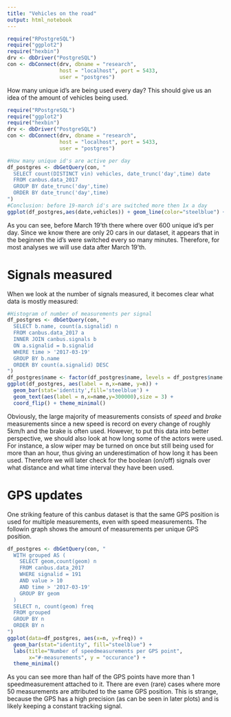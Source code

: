 ```yaml
---
title: "Vehicles on the road"
output: html_notebook
---
```

```r
require("RPostgreSQL")
require("ggplot2")
require("hexbin")
drv <- dbDriver("PostgreSQL")
con <- dbConnect(drv, dbname = "research",
                 host = "localhost", port = 5433,
                 user = "postgres")
```


How many unique id's are being used every day? This should give us an idea of the amount of vehicles being used. 
```r
require("RPostgreSQL")
require("ggplot2")
require("hexbin")
drv <- dbDriver("PostgreSQL")
con <- dbConnect(drv, dbname = "research",
                 host = "localhost", port = 5433,
                 user = "postgres")

#How many unique id's are active per day
df_postgres <- dbGetQuery(con, "
  SELECT count(DISTINCT vin) vehicles, date_trunc('day',time) date
  FROM canbus.data_2017 
  GROUP BY date_trunc('day',time)
  ORDER BY date_trunc('day',time)
")
#Conclusion: before 19-march id's are switched more then 1x a day
ggplot(df_postgres,aes(date,vehicles)) + geom_line(color="steelblue") + theme_bw()
```

As you can see, before March 19'th there where over 600 unique id's per day. Since we know there are only 20 cars in our dataset, it appears that in the beginnen the id's were switched every so many minutes. Therefore, for most analyses we will use data after March 19'th.

# Signals measured

When we look at the number of signals measured, it becomes clear what data is mostly measured:
```r
#Histogram of number of measurements per signal
df_postgres <- dbGetQuery(con, "
  SELECT b.name, count(a.signalid) n
  FROM canbus.data_2017 a
  INNER JOIN canbus.signals b
  ON a.signalid = b.signalid
  WHERE time > '2017-03-19'
  GROUP BY b.name
  ORDER BY count(a.signalid) DESC
")
df_postgres$name <- factor(df_postgres$name, levels = df_postgres$name[order(df_postgres$n)])
ggplot(df_postgres, aes(label = n,x=name, y=n)) +
  geom_bar(stat='identity',fill='steelblue') +
  geom_text(aes(label = n,x=name,y=300000),size = 3) +
  coord_flip() + theme_minimal()
```
Obviously, the large majority of measurements consists of *speed* and *brake* measurements since a new speed is record on every change of roughly 5km/h and the brake is often used. However, to put this data into better perspective, we should also look at how long some of the actors were used. For instance, a slow wiper may be turned on once but still being used for more than an hour, thus giving an underestimation of how long it has been used. Therefore we will later check for the boolean (on/off) signals over what distance and what time interval they have been used.

# GPS updates
One striking feature of this canbus dataset is that the same GPS position is used for multiple measurements, even with speed measurements. The followin graph shows the amount of measurements per unique GPS position. 
```r
df_postgres <- dbGetQuery(con, "
  WITH grouped AS (
    SELECT geom,count(geom) n
    FROM canbus.data_2017 
    WHERE signalid = 191 
    AND value > 10
    AND time > '2017-03-19'
    GROUP BY geom
  )
  SELECT n, count(geom) freq
  FROM grouped
  GROUP BY n
  ORDER BY n
")
ggplot(data=df_postgres, aes(x=n, y=freq)) +
  geom_bar(stat="identity", fill="steelblue") +
  labs(title="Number of speedmeasurements per GPS point", 
       x="#-measurements", y = "occurance") +
  theme_minimal()
```
As you can see more than half of the GPS points have more than 1 speedmeasurement attached to it. There are even (rare) cases where more 50 measurements are attributed to the same GPS position. This is strange, because the GPS has a high precision (as can be seen in later plots) and is likely keeping a constant tracking signal.
